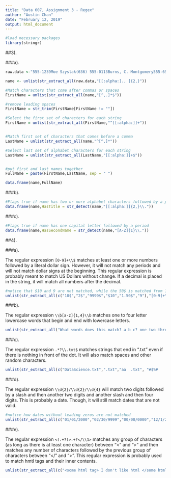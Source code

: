 ---
title: "Data 607, Assignment 3 - Regex"
author: "Austin Chan"
date: "February 12, 2019"
output: html_document
---

```{r}
#load necessary packages
library(stringr)
```


##3).

###a).

```{r}
raw.data <-"555-1239Moe Szyslak(636) 555-0113Burns, C. Montgomery555-6542Rev. Timothy Lovejoy555 8904Ned Flanders636-555-3226Simpson, Homer5553642Dr. Julius Hibbert"

name <- unlist(str_extract_all(raw.data,"[[:alpha:]., ]{2,}"))
```

```{r}
#Match characters that come after commas or spaces
FirstName = unlist(str_extract_all(name,"[^,.]*$"))

#remove leading spaces
FirstName = str_trim(FirstName[FirstName != ""])

#Select the first set of characters for each string
FirstName = unlist(str_extract_all(FirstName,"^[[:alpha:]]+"))


#Match first set of characters that comes before a comma
LastName = unlist(str_extract_all(name,"^[^,]*"))

#Select last set of alphabet characters for each string
LastName = unlist(str_extract_all(LastName,"[[:alpha:]]+$"))


#put first and last names together
FullName = paste(FirstName,LastName, sep = " ")

data.frame(name,FullName)
```

###b).

```{r}
#Flags true if name has two or more alphabet characters followed by a period
data.frame(name,HasTitle = str_detect(name,"[[:alpha:]]{2,}\\."))
```

###c).

```{r}
#Flags true if name has one capital letter followed by a period
data.frame(name,HasSecondName = str_detect(name,"[A-Z]{1}\\."))
```

##4).

###a).

The regular expression `[0-9]+\\$` matches at least one or more numbers followed by a literal dollar sign. However, it will not match any periods and will not match dollar signs at the beginning. This regular expression is probably meant to match US Dollars without change. If a decimal is placed in the string, it will match all numbers after the decimal.

```{r}
#notice that $10 and 9 are not matched, while the 50$ is matched from 1.50$
unlist(str_extract_all(c("10$","2$","9999$","$10","1.50$","9"),"[0-9]+\\$"))
```

###b).

The regular expression `\\b[a-z]{1,4}\\b` matches one to four letter lowercase words that begin and end with lowercase letters.

```{r}
unlist(str_extract_all("What words does this match? a b c? one two three?","\\b[a-z]{1,4}\\b"))
```

###c).

The regular expression `.*?\\.txt$` matches strings that end in ".txt" even if there is nothing in front of the dot. It will also match spaces and other random characters.

```{r}
unlist(str_extract_all(c("DataScience.txt",".txt","aa  .txt", "#$%#     .txt", "I have this long .txt file"),".*?\\.txt"))
```

###d).

The regular expression `\\d{2}/\\d{2}/\\d{4}` will match two digits followed by a slash and then another two digits and another slash and then four digits. This is probably a date. Though, it will still match dates that are not valid.

```{r}
#notice how dates without leading zeros are not matched
unlist(str_extract_all(c("01/01/2000","02/30/9999","00/00/0000","12/1/2018"),"\\d{2}/\\d{2}/\\d{4}"))
```

###e).

The regular expression `<(.+?)>.+?</\\1>` matches any group of characters (as long as there is at least one character) between "<" and ">" and then matches any number of characters followed by the previous group of characters between "</" and ">". This regular expression is probably used to match hmtl tags and their inner contents.

```{r}
unlist(str_extract_all(c("<some html tag> I don't like html </some html tag>", "<a> Forgot the exit tag <a>", "< > Does it match empty tags? </ >"),"<(.+?)>.+?</\\1>"))
```







